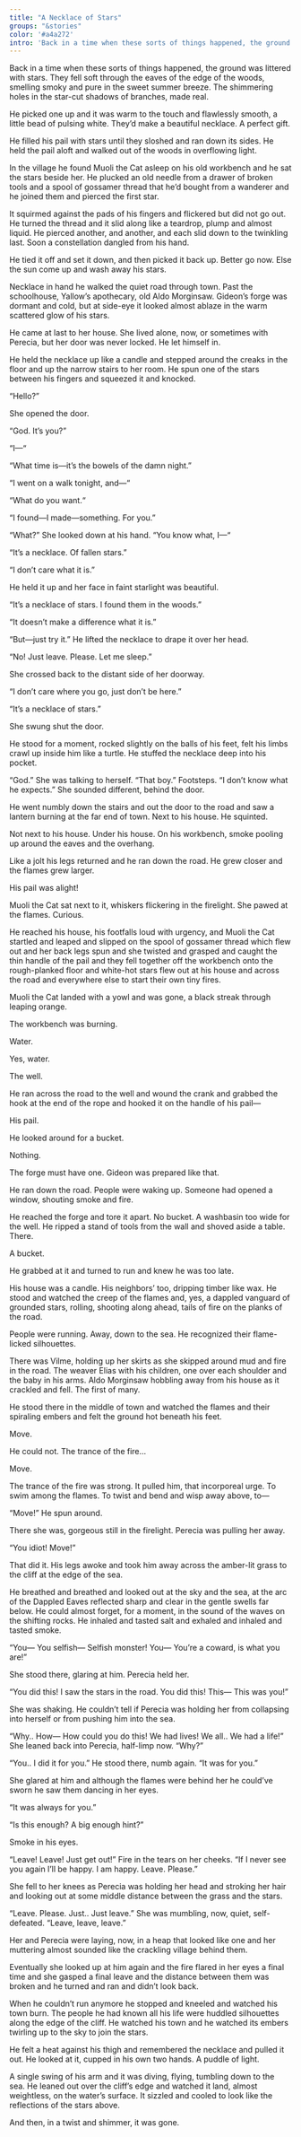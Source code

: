 ```yaml
---
title: "A Necklace of Stars"
groups: "&stories"
color: '#a4a272'
intro: 'Back in a time when these sorts of things happened, the ground was littered with [stars]. They fell soft through the eaves of the edge of the woods, smelling smoky and pure in the sweet summer breeze. The shimmering holes in the star-cut shadows of branches, made real.'
---
```


Back in a time when these sorts of things happened, the ground was littered with stars. They fell soft through the eaves of the edge of the woods, smelling smoky and pure in the sweet summer breeze. The shimmering holes in the star-cut shadows of branches, made real.

He picked one up and it was warm to the touch and flawlessly smooth, a little bead of pulsing white. They’d make a beautiful necklace. A perfect gift.

He filled his pail with stars until they sloshed and ran down its sides. He held the pail aloft and walked out of the woods in overflowing light.

In the village he found Muoli the Cat asleep on his old workbench and he sat the stars beside her. He plucked an old needle from a drawer of broken tools and a spool of gossamer thread that he’d bought from a wanderer and he joined them and pierced the first star.

It squirmed against the pads of his fingers and flickered but did not go out. He turned the thread and it slid along like a teardrop, plump and almost liquid. He pierced another, and another, and each slid down to the twinkling last. Soon a constellation dangled from his hand.

He tied it off and set it down, and then picked it back up. Better go now. Else the sun come up and wash away his stars.

Necklace in hand he walked the quiet road through town. Past the schoolhouse, Yallow’s apothecary, old Aldo Morginsaw. Gideon’s forge was dormant and cold, but at side-eye it looked almost ablaze in the warm scattered glow of his stars.

He came at last to her house. She lived alone, now, or sometimes with Perecia, but her door was never locked. He let himself in.

He held the necklace up like a candle and stepped around the creaks in the floor and up the narrow stairs to her room. He spun one of the stars between his fingers and squeezed it and knocked.

“Hello?”

She opened the door.

“God. It’s you?”

“I—“

“What time is—it’s the bowels of the damn night.”

“I went on a walk tonight, and—“

“What do you want.“

“I found—I made—something. For you.”

“What?” She looked down at his hand. “You know what, I—“

“It’s a necklace. Of fallen stars.”

“I don’t care what it is.”

He held it up and her face in faint starlight was beautiful.

“It’s a necklace of stars. I found them in the woods.”

“It doesn’t make a difference what it is.”

“But—just try it.” He lifted the necklace to drape it over her head.

“No! Just leave. Please. Let me sleep.”

She crossed back to the distant side of her doorway.

“I don’t care where you go, just don’t be here.”

“It’s a necklace of stars.”

She swung shut the door.

He stood for a moment, rocked slightly on the balls of his feet, felt his limbs crawl up inside him like a turtle. He stuffed the necklace deep into his pocket.

“God.” She was talking to herself. “That boy.” Footsteps. “I don’t know what he expects.” She sounded different, behind the door.

He went numbly down the stairs and out the door to the road and saw a lantern burning at the far end of town. Next to his house. He squinted.

Not next to his house. Under his house. On his workbench, smoke pooling up around the eaves and the overhang.

Like a jolt his legs returned and he ran down the road. He grew closer and the flames grew larger.

His pail was alight!

Muoli the Cat sat next to it, whiskers flickering in the firelight. She pawed at the flames. Curious.

He reached his house, his footfalls loud with urgency, and Muoli the Cat startled and leaped and slipped on the spool of gossamer thread which flew out and her back legs spun and she twisted and grasped and caught the thin handle of the pail and they fell together off the 
workbench onto the rough-planked floor and white-hot stars flew out at his house and across the road and everywhere else to start their own tiny fires.

Muoli the Cat landed with a yowl and was gone, a black streak through leaping orange.

The workbench was burning.

Water.

Yes, water.

The well.

He ran across the road to the well and wound the crank and grabbed the hook at the end of the rope and hooked it on the handle of his pail—

His pail.

He looked around for a bucket.

Nothing.

The forge must have one. Gideon was prepared like that.

He ran down the road. People were waking up. Someone had opened a window, shouting smoke and fire.

He reached the forge and tore it apart. No bucket. A washbasin too wide for the well. He ripped a stand of tools from the wall and shoved aside a table. There.

A bucket.

He grabbed at it and turned to run and knew he was too late.

His house was a candle. His neighbors’ too, dripping timber like wax. He stood and watched the creep of the flames and, yes, a dappled vanguard of grounded stars, rolling, shooting along ahead, tails of fire on the planks of the road.

People were running. Away, down to the sea. He recognized their flame-licked silhouettes.

There was Vilme, holding up her skirts as she skipped around mud and fire in the road. The weaver Elias with his children, one over each shoulder and the baby in his arms. Aldo Morginsaw hobbling away from his house as it crackled and fell. The first of many.

He stood there in the middle of town and watched the flames and their spiraling embers and felt the ground hot beneath his feet.

Move.

He could not. The trance of the fire...

Move.

The trance of the fire was strong. It pulled him, that incorporeal urge. To swim among the flames. To twist and bend and wisp away above, to—

“Move!” He spun around.

There she was, gorgeous still in the firelight. Perecia was pulling her away.

“You idiot! Move!”

That did it. His legs awoke and took him away across the amber-lit grass to the cliff at the edge of the sea.

He breathed and breathed and looked out at the sky and the sea, at the arc of the Dappled Eaves reflected sharp and clear in the gentle swells far below. He could almost forget, for a moment, in the sound of the waves on the shifting rocks. He inhaled and tasted salt and exhaled and inhaled and tasted smoke.

“You— You selfish— Selfish monster! You— You’re a coward, is what you are!”

She stood there, glaring at him. Perecia held her.

“You did this! I saw the stars in the road. You did this! This— This was you!”

She was shaking. He couldn’t tell if Perecia was holding her from collapsing into herself or from pushing him into the sea.

“Why.. How— How could you do this! We had lives! We all.. We had a life!” She leaned back into Perecia, half-limp now. “Why?”

“You.. I did it for you.” He stood there, numb again. “It was for you.”

She glared at him and although the flames were behind her he could’ve sworn he saw them dancing in her eyes.

“It was always for you.”

“Is this enough? A big enough hint?”

Smoke in his eyes.

“Leave! Leave! Just get out!” Fire in the tears on her cheeks. “If I never see you again I’ll be happy. I am happy. Leave. Please.”

She fell to her knees as Perecia was holding her head and stroking her hair and looking out at some middle distance between the grass and the stars.

“Leave. Please. Just.. Just leave.” She was mumbling, now, quiet, self-defeated. “Leave, leave, leave.”

Her and Perecia were laying, now, in a heap that looked like one and her muttering almost sounded like the crackling village behind them.

Eventually she looked up at him again and the fire flared in her eyes a final time and she gasped a final leave and the distance between them was broken and he turned and ran and didn’t look back.

When he couldn’t run anymore he stopped and kneeled and watched his town burn. The people he had known all his life were huddled silhouettes along the edge of the cliff. He watched his town and he watched its embers twirling up to the sky to join the stars.

He felt a heat against his thigh and remembered the necklace and pulled it out. He looked at it, cupped in his own two hands. A puddle of light.

A single swing of his arm and it was diving, flying, tumbling down to the sea. He leaned out over the cliff’s edge and watched it land, almost weightless, on the water’s surface. It sizzled and cooled to look like the reflections of the stars above.

And then, in a twist and shimmer, it was gone.